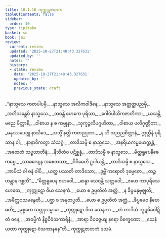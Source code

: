 ```yaml
---
title: 10.1.10 ကုက္ကုဋဇာတက
tableOfContents: false
sidebar:
  order: 10
type: tipitaka
basket: su
book: ja1
review:
  current: review
  updated: '2025-10-27T21:48:43.327631'
  updated_by: ''
  notes: ''
  history:
  - state: review
    date: '2025-10-27T21:48:43.327631'
    updated_by: ''
    notes: ''
    previous_state: draft
---
```



<ReviewStatus review={frontmatter.review} showDetails={true} />

<HypothesisAnnotation frontmatter={frontmatter} />

<DynamicBreadcrumb />

<Division number="104" book="ja1" e="ch" v="22" p="216">

<Paragraph number="2021" type="verses" book="ja1">
_“နာသ္မသေ ကတပါပမှိ,_  
_နာသ္မသေ အလိကဝါဒိနေ;_  
_နာသ္မသေ အတ္တတ္ထပညမှိ,_  
_အတိသန္တေပိ နာသ္မသေ._  

</Paragraph>

</Division>
<Division number="105" book="ja1" e="ch" v="22" p="216">

<Paragraph number="2022" type="verses" book="ja1">
_ဘဝန္တိ ဟေကေ ပုရိသာ,_  
_ဂေါပိပါသိကဇာတိကာ;_  
_ဃသန္တိ မညေ မိတ္တာနိ,_  
_ဝါစာယ န စ ကမ္မုနာ._  

</Paragraph>

</Division>
<Division number="106" book="ja1" e="ch" v="22" p="216">

<Paragraph number="2023" type="verses" book="ja1">
_သုက္ခဉ္ဇလိပဂ္ဂဟိတာ,_  
_ဝါစာယ ပလိဂုဏ္ဌိတာ;_  
_မနုဿဖေဂ္ဂူ နာသီဒေ,_  
_ယသ္မိံ နတ္ထိ ကတညုတာ._  

</Paragraph>

</Division>
<Division number="107" book="ja1" e="ch" v="22" p="216">

<Paragraph number="2024" type="verses" book="ja1">
_န ဟိ အညညစိတ္တာနံ,_  
ဣတ္ထီနံ ပုရိသာန ဝါ;_  
_နာနာဝိကတွာ သံသဂ္ဂံ,_  
_တာဒိသမ္ပိ စ နာသ္မသေ._  

</Paragraph>

</Division>
<Division number="108" book="ja1" e="ch" v="22" p="216">

<Paragraph number="2025" type="verses" book="ja1">
_အနရိယကမ္မမောက္ကန္တံ,_  
_အထေတံ သဗ္ဗဃာတိနံ;_  
_နိသိတံဝ ပဋိစ္ဆန္နံ,_  
_တာဒိသမ္ပိ စ နာသ္မသေ._  

</Paragraph>

</Division>
<Division number="109" book="ja1" e="ch" v="22" p="216">

<Paragraph number="2026" type="verses" book="ja1">
_မိတ္တရူပေနိဓေကစ္စေ,_  
_သာခလျေန အစေတသာ;_  
_ဝိဝိဓေဟိ ဥပါယန္တိ,_  
_တာဒိသမ္ပိ စ နာသ္မသေ._  

</Paragraph>

</Division>
<Division number="110" book="ja1" e="ch" v="22" p="216">

<Paragraph number="2027" type="verses" book="ja1">
_အာမိသံ ဝါ ဓနံ ဝါပိ,_  
_ယတ္ထ ပဿတိ တာဒိသော;_  
_ဒုဗ္ဘိံ ကရောတိ ဒုမ္မေဓော,_  
_တဉ္စ ဟန္တွာန ဂစ္ဆတိ”._  

</Paragraph>

</Division>
<Division number="111" book="ja1" e="ch" v="22" p="216">

<Paragraph number="2028" type="verses" book="ja1">
_“မိတ္တရူပေန ဗဟဝေါ,_  
_ဆန္နာ သေဝန္တိ သတ္တဝေါ;_  
_ဇဟေ ကာပုရိသေ ဟေတေ,_  
_ကုက္ကုဋော ဝိယ သေနကံ._  

</Paragraph>

</Division>
<Division number="112" book="ja1" e="ch" v="22" p="216">

<Paragraph number="2029" type="verses" book="ja1">
_ယော စ ဥပ္ပတိတံ အတ္ထံ,_  
_န ခိပ္ပမနုဗုဇ္ဈတိ;_  
_အမိတ္တဝသမနွေတိ,_  
_ပစ္ဆာ စ အနုတပ္ပတိ._  

</Paragraph>

</Division>
<Division number="113" book="ja1" e="ch" v="22" p="216">

<Paragraph number="2030" type="verses" book="ja1">
_ယော စ ဥပ္ပတိတံ အတ္ထံ,_  
_ခိပ္ပမေဝ နိဗောဓတိ;_  
_မုစ္စတေ သတ္တုသမ္ဗာဓာ,_  
_ကုက္ကုဋော ဝိယ သေနကာ._  

</Paragraph>

</Division>
<Division number="114" book="ja1" e="ch" v="22" p="216">

<Paragraph number="2031" type="verses" book="ja1">
_တံ တာဒိသံ ကူဋမိဝေါဍ္ဍိတံ ဝနေ,_  
_အဓမ္မိကံ နိစ္စဝိဓံသကာရိနံ;_  
_အာရာ ဝိဝဇ္ဇေယျ နရော ဝိစက္ခဏော,_  
_သေနံ ယထာ ကုက္ကုဋော ဝံသကာနနေ”တိ._  


</Paragraph>
</Division>

<Paragraph number="2032" type="center" book="ja1">
ကုက္ကုဋဇာတကံ ဒသမံ.
</Paragraph>